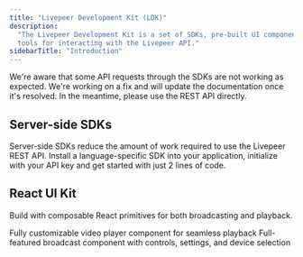 ```yaml
---
title: "Livepeer Development Kit (LDK)"
description:
  "The Livepeer Development Kit is a set of SDKs, pre-built UI components, and
  tools for interacting with the Livepeer API."
sidebarTitle: "Introduction"
---
```


<Warning>
We're aware that some API requests through the SDKs are not working as expected. We're working on a fix and will update the documentation once it's resolved. In the meantime, please use the REST API directly.
</Warning>

## Server-side SDKs

Server-side SDKs reduce the amount of work required to use the Livepeer REST
API. Install a language-specific SDK into your application, initialize with your
API key and get started with just 2 lines of code.

<CardGroup cols={2}>
  <Card
    title="Typescript"
    icon="js"
    color="#EFD81A"
    href="/sdks/livepeer-react/getting-started"
  />
  <Card title="Ruby" icon="gem" color="#AA1401" href="/sdks/ruby" />
  <Card title="Go" icon="golang" color="#1EAED8" href="/sdks/go" />
  <Card title="Python" icon="python" color="#F4DC5E" href="/sdks/python" />
</CardGroup>

## React UI Kit

Build with composable React primitives for both broadcasting and playback.

<CardGroup cols={2}>
  <Card
    title="Player Component"
    icon="react"
    color="#5ED2F3"
    href="/sdks/react/Player"
  >
    Fully customizable video player component for seamless playback
  </Card>
  <Card
    title="Broadcast Component"
    icon="react"
    color="#5ED2F3"
    href="/sdks/react/broadcast"
  >
    Full-featured broadcast component with controls, settings, and device
    selection
  </Card>
</CardGroup>
